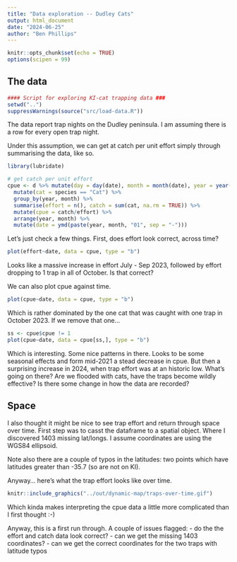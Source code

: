 ```yaml
---
title: "Data exploration -- Dudley Cats"
output: html_document
date: "2024-06-25"
author: "Ben Phillips"
---
```


```r
knitr::opts_chunk$set(echo = TRUE)
options(scipen = 99)
```

## The data

```r
#### Script for exploring KI-cat trapping data ###
setwd("..")
suppressWarnings(source("src/load-data.R"))
```

The data report trap nights on the Dudley peninsula.  I am assuming there is a row for every open trap night.

Under this assumption, we can get at catch per unit effort simply through summarising the data, like so.

```r
library(lubridate)

# get catch per unit effort
cpue <- d %>% mutate(day = day(date), month = month(date), year = year(date)) %>%
  mutate(cat = species == "Cat") %>%
  group_by(year, month) %>%
  summarise(effort = n(), catch = sum(cat, na.rm = TRUE)) %>%
  mutate(cpue = catch/effort) %>%
  arrange(year, month) %>%
  mutate(date = ymd(paste(year, month, "01", sep = "-")))
```

Let's just check a few things.  First, does effort look correct, across time?

```r
plot(effort~date, data = cpue, type = "b")
```
Looks like a massive increase in effort July - Sep 2023, followed by effort dropping to 1 trap in all of October.  Is that correct?

We can also plot cpue against time.

```r
plot(cpue~date, data = cpue, type = "b")
```

Which is rather dominated by the one cat that was caught with one trap in October 2023.  If we remove that one...

```r
ss <- cpue$cpue != 1
plot(cpue~date, data = cpue[ss,], type = "b")
```
Which is interesting.  Some nice patterns in there.  Looks to be some seasonal effects and form mid-2021 a stead decrease in cpue.  But then a surprising increase in 2024, when trap effort was at an historic low.  What's going on there?  Are we flooded with cats, have the traps become wildly effective?  Is there some change in how the data are recorded?

## Space

I also thought it might be nice to see trap effort and return through space over time.  First step was to casst the dataframe to a spatial object.  Where I discovered 1403 missing lat/longs.  I assume coordinates are using the WGS84 ellipsoid.

Note also there are a couple of typos in the latitudes: two points which have latitudes greater than -35.7 (so are not on KI).

Anyway... here's what the trap effort looks like over time.

```r
knitr::include_graphics("../out/dynamic-map/traps-over-time.gif")
```

Which kinda makes interpreting the cpue data a little more complicated than I first thought :-)

Anyway, this is a first run through.  A couple of issues flagged:
 - do the the effort and catch data look correct?
 - can we get the missing 1403 coordinates?
 - can we get the correct coordinates for the two traps with latitude typos


